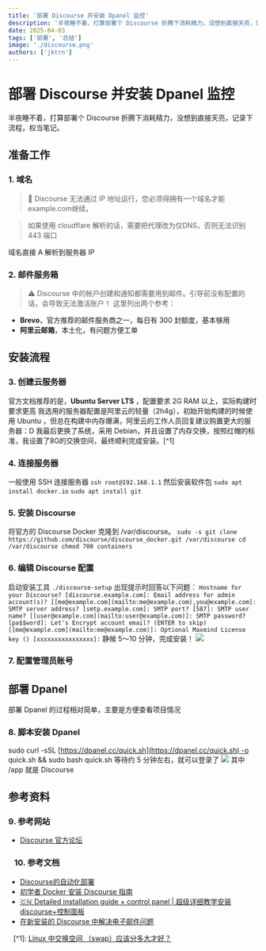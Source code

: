 ```yaml
---
title: '部署 Discourse 并安装 Dpanel 监控'
description: '半夜睡不着，打算部署个 Discourse 折腾下消耗精力，没想到直接天亮，记录下流程，权当笔记。'
date: 2025-04-03
tags: ['部署', '总结']
image: './discourse.png'
authors: ['jktrn']
---
```


# 部署 Discourse 并安装 Dpanel 监控

半夜睡不着，打算部署个 Discourse 折腾下消耗精力，没想到直接天亮，记录下流程，权当笔记。
## 准备工作
### 1. 域名
> 🔔 Discourse 无法通过 IP 地址运行，您必须得拥有一个域名才能example.com继续。

> 如果使用 cloudflare 解析的话，需要把代理改为仅DNS，否则无法识别 443 端口

域名直接 A 解析到服务器 IP
### 2. 邮件服务箱
>  ⚠️ Discourse 中的帐户创建和通知都需要用到邮件。引导前没有配置的话，会导致无法激活账户！
这里列出两个参考：
* **Brevo**，官方推荐的邮件服务商之一，每日有 300 封额度，基本够用
* **阿里云邮箱**，本土化，有问题方便工单
## 安装流程
### 3. 创建云服务器
官方文档推荐的是，**Ubuntu Server LTS** ，配置要求 2G RAM 以上，实际构建时要求更高
我选用的服务器配置是阿里云的轻量（2h4g），初始开始构建的时候使用 Ubuntu ，但总在构建中内存爆满，阿里云的工作人员回复建议购置更大的服务器：D
我最后更换了系统，采用 Debian，并且设置了内存交换，按照红帽的标准，我设置了8G的交换空间，最终顺利完成安装。[^1]
### 4. 连接服务器
一般使用 SSH 连接服务器
`ssh root@192.168.1.1`
然后安装软件包
`sudo apt install docker.io`
`sudo apt install git`
### 5. 安装 Discourse
将官方的 Discourse Docker 克隆到 /var/discourse。
`sudo -s
git clone https://github.com/discourse/discourse_docker.git /var/discourse
cd /var/discourse
chmod 700 containers`
### 6. 编辑 Discourse 配置
启动安装工具
`./discourse-setup`
出现提示时回答以下问题：
`Hostname for your Discourse? [discourse.example.com]:
Email address for admin account(s)? [[me@example.com](mailto:me@example.com),you@example.com]:
SMTP server address? [smtp.example.com]:
SMTP port? [587]:
SMTP user name? [[user@example.com](mailto:user@example.com)]:
SMTP password? [pa$$word]:
Let's Encrypt account email? (ENTER to skip) [[me@example.com](mailto:me@example.com)]:
Optional Maxmind License key () [xxxxxxxxxxxxxxxx]:`
静候 5～10 分钟，完成安装！
![](640.webp)
### 7. 配置管理员账号
## 部署 Dpanel
部署 Dpanel 的过程相对简单，主要是方便查看项目情况
### 8. 脚本安装 Dpanel
sudo curl -sSL [https://dpanel.cc/quick.sh](https://dpanel.cc/quick.sh) -o quick.sh && sudo bash quick.sh
等待约 5 分钟左右，就可以登录了
![](640_2.webp)
其中 /app 就是 Discourse
## 参考资料
### 9. 参考网站
* [Discourse 官方论坛](https://meta.discourse.com/)

### ⠀10. 参考文档
* [Discourse的自动化部署](https://kejinlu.com/2013/05/discourse-install-guide/)
* [初学者 Docker 安装 Discourse 指南](https://github.com/discourse/discourse/blob/main/docs/INSTALL-cloud.md)
* [🇨🇳 Detailed installation guide + control panel | 超级详细教学安装discourse+控制面板](https://meta.discourse.org/t/detailed-installation-guide-control-panel-discourse/278426)
* [在新安装的 Discourse 中解决电子邮件问题](https://meta.discourse.org/t/troubleshoot-email-on-a-new-discourse-install/16326)

⠀[^1]: [Linux 中交换空间 （swap）应该分多大才好？](https://www.cnblogs.com/pipci/p/13021241.html)
